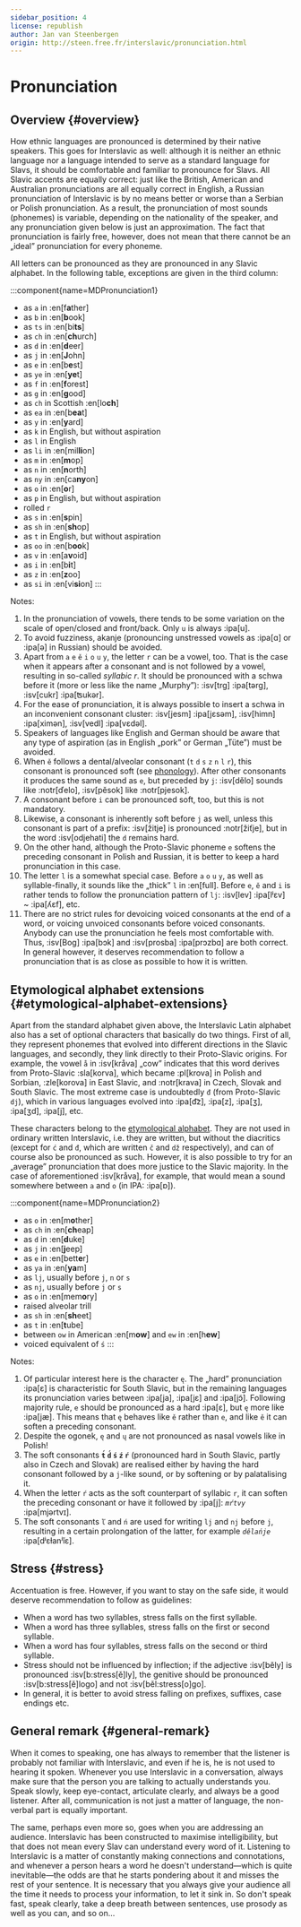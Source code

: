 ```yaml
---
sidebar_position: 4
license: republish
author: Jan van Steenbergen
origin: http://steen.free.fr/interslavic/pronunciation.html
---
```


# Pronunciation

## Overview \{#overview}

How ethnic languages are pronounced is determined by their native speakers. This goes for Interslavic as well: although it is neither an ethnic language nor a language intended to serve as a standard language for Slavs, it should be comfortable and familiar to pronounce for Slavs. All Slavic accents are equally correct: just like the British, American and Australian pronunciations are all equally correct in English, a Russian pronunciation of Interslavic is by no means better or worse than a Serbian or Polish pronunciation. As a result, the pronunciation of most sounds (phonemes) is variable, depending on the nationality of the speaker, and any pronunciation given below is just an approximation. The fact that pronunciation is fairly free, however, does not mean that there cannot be an „ideal” pronunciation for every phoneme.

All letters can be pronounced as they are pronounced in any Slavic alphabet. In the following table, exceptions are given in the third column:

:::component{name=MDPronunciation1}
* as `a` in :en[f**a**ther]
* as `b` in :en[**b**ook]
* as `ts` in :en[bi**ts**]
* as `ch` in :en[**ch**urch]
* as `d` in :en[**d**eer]
* as `j` in :en[**J**ohn]
* as `e` in :en[b**e**st]
* as `ye` in :en[**ye**t]
* as `f` in :en[**f**orest]
* as `g` in :en[**g**ood]
* as `ch` in Scottish :en[lo**ch**]
* as `ea` in :en[b**ea**t]
* as `y` in :en[**y**ard]
* as `k` in English, but without aspiration
* as `l` in English
* as `li` in :en[mil**li**on]
* as `m` in :en[**m**op]
* as `n` in :en[**n**orth]
* as `ny` in :en[ca**ny**on]
* as `o` in :en[**o**r]
* as `p` in English, but without aspiration
* rolled `r`
* as `s` in :en[**s**pin]
* as `sh` in :en[**sh**op]
* as `t` in English, but without aspiration
* as `oo` in :en[b**oo**k]
* as `v` in :en[a**v**oid]
* as `i` in :en[b**i**t]
* as `z` in :en[**z**oo]
* as `si` in :en[vi**si**on]
:::

Notes:

1. In the pronunciation of vowels, there tends to be some variation on the scale of open/closed and front/back. Only `u` is always :ipa[u].
2. To avoid fuzziness, akanje (pronouncing unstressed vowels as :ipa[ɑ] or :ipa[ə] in Russian) should be avoided.
3. Apart from `a` `e` `ě` `i` `o` `u` `y`, the letter `r` can be a vowel, too. That is the case when it appears after a consonant and is not followed by a vowel, resulting in so-called _syllabic r_. It should be pronounced with a schwa before it (more or less like the name „Murphy”): :isv[trg] :ipa[tərg], :isv[cukr] :ipa[ʦukər].
4. For the ease of pronunciation, it is always possible to insert a schwa in an inconvenient consonant cluster: :isv[jesm] :ipa[jɛsǝm], :isv[himn] :ipa[ximǝn], :isv[vedl] :ipa[vɛdǝl].
5. Speakers of languages like English and German should be aware that any type of aspiration (as in English „pork” or German „Tüte”) must be avoided.
6. When `ě` follows a dental/alveolar consonant (`t` `d` `s` `z` `n` `l` `r`), this consonant is pronounced soft (see [phonology][1]). After other consonants it produces the same sound as `e`, but preceded by `j`: :isv[dělo] sounds like :notr[ďelo], :isv[pěsok] like :notr[pjesok].
7. A consonant before `i` can be pronounced soft, too, but this is not mandatory.
8. Likewise, a consonant is inherently soft before `j` as well, unless this consonant is part of a prefix: :isv[žitje] is pronounced :notr[žiťje], but in the word :isv[odjehati] the `d` remains hard.
9. On the other hand, although the Proto-Slavic phoneme `e` softens the preceding consonant in Polish and Russian, it is better to keep a hard pronunciation in this case.
10. The letter `l` is a somewhat special case. Before `a` `o` `u` `y`, as well as syllable-finally, it sounds like the „thick” `l` in :en[full]. Before `e`, `ě` and `i` is rather tends to follow the pronunciation pattern of `lj`: :isv[lev] :ipa[lʲɛv] \~ :ipa[ʎɛf], etc.
11. There are no strict rules for devoicing voiced consonants at the end of a word, or voicing unvoiced consonants before voiced consonants. Anybody can use the pronunciation he feels most comfortable with. Thus, :isv[Bog] :ipa[bɔk] and :isv[prosba] :ipa[prɔzbɑ] are both correct. In general however, it deserves recommendation to follow a pronunciation that is as close as possible to how it is written.

## Etymological alphabet extensions \{#etymological-alphabet-extensions}

Apart from the standard alphabet given above, the Interslavic Latin alphabet also has a set of optional characters that basically do two things. First of all, they represent phonemes that evolved into different directions in the Slavic languages, and secondly, they link directly to their Proto-Slavic origins. For example, the vowel `å` in :isv[kråva] „cow” indicates that this word derives from Proto-Slavic :sla[korva], which became :pl[krova] in Polish and Sorbian, :zle[korova] in East Slavic, and :notr[krava] in Czech, Slovak and South Slavic. The most extreme case is undoubtedly `đ` (from Proto-Slavic `dj`), which in various languages evolved into :ipa[d͡z], :ipa[z], :ipa[ʒ], :ipa[ʒd], :ipa[j], etc.

These characters belong to the [etymological alphabet][2]. They are not used in ordinary written Interslavic, i.e. they are written, but without the diacritics (except for `ć` and `đ`, which are written `č` and `dž` respectively), and can of course also be pronounced as such. However, it is also possible to try for an „average” pronunciation that does more justice to the Slavic majority. In the case of aforementioned :isv[kråva], for example, that would mean a sound somewhere between `a` and `o` (in IPA: :ipa[ɒ]).

:::component{name=MDPronunciation2}
* as `o` in :en[m**o**ther]
* as `ch` in :en[**ch**eap]
* as `d` in :en[**d**uke]
* as `j` in :en[**j**eep]
* as `e` in :en[bett**e**r]
* as `ya` in :en[**ya**m]
* as `lj`, usually before `j`, `n` or `s`
* as `nj`, usually before `j` or `s`
* as `o` in :en[mem**o**ry]
* raised alveolar trill
* as `sh` in :en[**sh**eet]
* as `t` in :en[**t**ube]
* between `ow` in American :en[m**ow**] and `ew` in :en[h**ew**]
* voiced equivalent of `ś`
:::

Notes:

1. Of particular interest here is the character `ę`. The „hard” pronunciation :ipa[ɛ] is characteristic for South Slavic, but in the remaining languages its pronunciation varies between :ipa[ja], :ipa[jɛ] and :ipa[jɔ̃]. Following majority rule, `e` should be pronounced as a hard :ipa[ɛ], but `ę` more like :ipa[jæ]. This means that `ę` behaves like `ě` rather than `e`, and like `ě` it can soften a preceding consonant.
2. Despite the ogonek, `ę` and `ų` are not pronounced as nasal vowels like in Polish!
3. The soft consonants **`t́` `d́` `ś` `ź` `ŕ`** (pronounced hard in South Slavic, partly also in Czech and Slovak) are realised either by having the hard consonant followed by a `j`-like sound, or by softening or by palatalising it.
4. When the letter `ŕ` acts as the soft counterpart of syllabic `r`, it can soften the preceding consonant or have it followed by :ipa[j]: _`mŕtvy`_ :ipa[mjǝrtvɪ].
5. The soft consonants `ľ` and `ń` are used for writing `lj` and `nj` before `j`, resulting in a certain prolongation of the latter, for example _`dělańje`_ :ipa[dʲɛɫanʲĭɛ].

## Stress \{#stress}

Accentuation is free. However, if you want to stay on the safe side, it would deserve recommendation to follow as guidelines:

- When a word has two syllables, stress falls on the first syllable.
- When a word has three syllables, stress falls on the first or second syllable.
- When a word has four syllables, stress falls on the second or third syllable.
- Stress should not be influenced by inflection; if the adjective :isv[běly] is pronounced :isv[b:stress[ě]ly], the genitive should be pronounced :isv[b:stress[ě]logo] and not :isv[běl:stress[o]go].
- In general, it is better to avoid stress falling on prefixes, suffixes, case endings etc.

## General remark \{#general-remark}

When it comes to speaking, one has always to remember that the listener is probably not familiar with Interslavic, and even if he is, he is not used to hearing it spoken. Whenever you use Interslavic in a conversation, always make sure that the person you are talking to actually understands you. Speak slowly, keep eye-contact, articulate clearly, and always be a good listener. After all, communication is not just a matter of language, the non-verbal part is equally important.

The same, perhaps even more so, goes when you are addressing an audience. Interslavic has been constructed to maximise intelligibility, but that does not mean every Slav can understand every word of it. Listening to Interslavic is a matter of constantly making connections and connotations, and whenever a person hears a word he doesn't understand—which is quite inevitable—the odds are that he starts pondering about it and misses the rest of your sentence. It is necessary that you always give your audience all the time it needs to process your information, to let it sink in. So don't speak fast, speak clearly, take a deep breath between sentences, use prosody as well as you can, and so on...

[1]: ./phonology.mdx#hard_and_soft

[2]: orthography.mdx#etymological_alphabet

